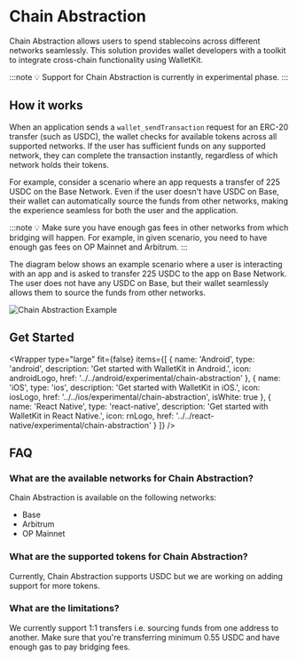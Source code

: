 
# Chain Abstraction

Chain Abstraction allows users to spend stablecoins across different networks seamlessly. 
This solution provides wallet developers with a toolkit to integrate cross-chain functionality using WalletKit.

:::note
💡 Support for Chain Abstraction is currently in experimental phase.
:::

## How it works

When an application sends a `wallet_sendTransaction` request for an ERC-20 transfer (such as USDC), 
the wallet checks for available tokens across all supported networks. If the user has sufficient funds on any supported network,
they can complete the transaction instantly, regardless of which network holds their tokens.

For example, consider a scenario where an app requests a transfer of 225 USDC on the Base Network. 
Even if the user doesn't have USDC on Base, their wallet can automatically source the funds from other networks,
making the experience seamless for both the user and the application.

:::note
💡 Make sure you have enough gas fees in other networks from which bridging will happen. 
For example, in given scenario, you need to have enough gas fees on OP Mainnet and Arbitrum. 
:::

The diagram below shows an example scenario where a user is interacting with an app and is asked to transfer 225 USDC to the app on Base Network. 
The user does not have any USDC on Base, but their wallet seamlessly allows them to source the funds from other networks. 
    
![Chain Abstraction Example](/assets/chain_abstraction_demo.png)

## Get Started

<Wrapper
  type="large"
  fit={false}
  items={[
    {
      name: 'Android',
      type: 'android',
      description: 'Get started with WalletKit in Android.',
      icon: androidLogo,
      href: '../../android/experimental/chain-abstraction'
    },
    {
      name: 'iOS',
      type: 'ios',
      description: 'Get started with WalletKit in iOS.',
      icon: iosLogo,
      href: '../../ios/experimental/chain-abstraction',
      isWhite: true
    },
    {
      name: 'React Native',
      type: 'react-native',
      description: 'Get started with WalletKit in React Native.',
      icon: rnLogo,
      href: '../../react-native/experimental/chain-abstraction'
    }
  ]}
/>

## FAQ

### What are the available networks for Chain Abstraction?

Chain Abstraction is available on the following networks:

- Base 
- Arbitrum
- OP Mainnet 

### What are the supported tokens for Chain Abstraction?

Currently, Chain Abstraction supports USDC but we are working on adding support for more tokens. 

### What are the limitations?

We currently support 1:1 transfers i.e. sourcing funds from one address to another. Make sure that you're transferring minimum 0.55 USDC and have enough gas to pay bridging fees. 
